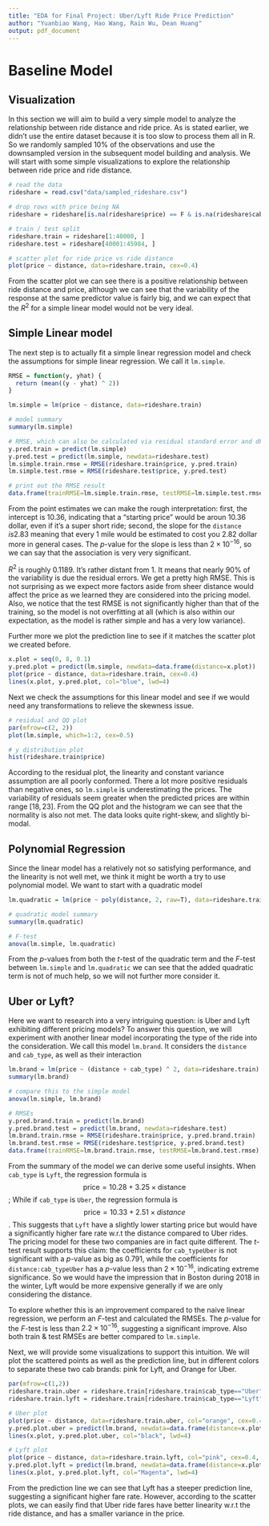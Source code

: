 ```yaml
---
title: "EDA for Final Project: Uber/Lyft Ride Price Prediction"
author: "Yuanbiao Wang, Hao Wang, Rain Wu, Dean Huang"
output: pdf_document
---
```


\newcommand{\noin}{\noindent}    
\newcommand{\Var}{\text{Var}}    
\newcommand{\Cov}{\text{Cov}}  

# Baseline Model

## Visualization
In this section we will aim to build a very simple model to analyze the relationship between ride distance and ride price. As is stated earlier, we didn't use the entire dataset because it is too slow to process them all in R. So we randomly sampled $10\%$ of the observations and use the downsampled version in the subsequent model building and analysis. We will start with some simple visualizations to explore the relationship between ride price and ride distance.

```r
# read the data
rideshare = read.csv("data/sampled_rideshare.csv")

# drop rows with price being NA
rideshare = rideshare[is.na(rideshare$price) == F & is.na(rideshare$cab_type) == F, ]

# train / test split
rideshare.train = rideshare[1:40000, ]
rideshare.test = rideshare[40001:45984, ]

# scatter plot for ride price vs ride distance
plot(price ~ distance, data=rideshare.train, cex=0.4)
```

From the scatter plot we can see there is a positive relationship between ride distance and price, although we can see that the variability of the response at the same predictor value is fairly big, and we can expect that the $R^2$ for a simple linear model would not be very ideal.

## Simple Linear model
The next step is to actually fit a simple linear regression model and check the assumptions for simple linear regression. We call it `lm.simple`.

```r
RMSE = function(y, yhat) {
  return (mean((y - yhat) ^ 2))
}

lm.simple = lm(price ~ distance, data=rideshare.train)

# model summary
summary(lm.simple)

# RMSE, which can also be calculated via residual standard error and dF
y.pred.train = predict(lm.simple)
y.pred.test = predict(lm.simple, newdata=rideshare.test)
lm.simple.train.rmse = RMSE(rideshare.train$price, y.pred.train)
lm.simple.test.rmse = RMSE(rideshare.test$price, y.pred.test)

# print out the RMSE result
data.frame(trainRMSE=lm.simple.train.rmse, testRMSE=lm.simple.test.rmse)
```

From the point estimates we can make the rough interpretation: first, the intercept is $10.36$, indicating that a "starting price" would be aroun 10.36 dollar, even if it's a super short ride; second, the slope for the `distance` $is 2.83$ meaning that every 1 mile would be estimated to cost you 2.82 dollar more in general cases. The $p$-value for the slope is less than $2\times 10^{-16}$, so we can say that the association is very very significant.

$R^2$ is roughly 0.1189. It's rather distant from 1. It means that nearly $90\%$ of the variability is due the residual errors. We get a pretty high RMSE. This is not surprising as we expect more factors aside from sheer distance would affect the price as we learned they are considered into the pricing model. Also, we notice that the test RMSE is not significantly higher than that of the training, so the model is not overfitting at all (which is also within our expectation, as the model is rather simple and has a very low variance).

Further more we plot the prediction line to see if it matches the scatter plot we created before.

```r
x.plot = seq(0, 8, 0.1)
y.pred.plot = predict(lm.simple, newdata=data.frame(distance=x.plot))
plot(price ~ distance, data=rideshare.train, cex=0.4)
lines(x.plot, y.pred.plot, col="blue", lwd=4)
```

Next we check the assumptions for this linear model and see if we would need any transformations to relieve the skewness issue.

```r
# residual and QQ plot
par(mfrow=c(2, 2))
plot(lm.simple, which=1:2, cex=0.5)

# y distribution plot
hist(rideshare.train$price)
```
According to the residual plot, the linearity and constant variance assumption are all poorly conformed. There a lot more positive residuals than negative ones, so `lm.simple` is underestimating the prices. The variability of residuals seem greater when the predicted prices are within range $[18, 23]$. From the QQ plot and the histogram we can see that the normality is also not met. The data looks quite right-skew, and slightly bi-modal.

## Polynomial Regression

Since the linear model has a relatively not so satisfying performance, and the linearity is not well met, we think it might be worth a try to use polynomial model. We want to start with a quadratic model

```r
lm.quadratic = lm(price ~ poly(distance, 2, raw=T), data=rideshare.train)

# quadratic model summary
summary(lm.quadratic)

# F-test
anova(lm.simple, lm.quadratic)
```
From the $p$-values from both the $t$-test of the quadratic term and the $F$-test between `lm.simple` and `lm.quadratic` we can see that the added quadratic term is not of much help, so we will not further more consider it.

## Uber or Lyft?

Here we want to research into a very intriguing question: is Uber and Lyft exhibiting different pricing models? To answer this question, we will experiment with another linear model incorporating the type of the ride into the consideration. We call this model `lm.brand`. It considers the `distance` and `cab_type`, as well as their interaction

```r
lm.brand = lm(price ~ (distance + cab_type) ^ 2, data=rideshare.train)
summary(lm.brand)

# compare this to the simple model
anova(lm.simple, lm.brand)

# RMSEs
y.pred.brand.train = predict(lm.brand)
y.pred.brand.test = predict(lm.brand, newdata=rideshare.test)
lm.brand.train.rmse = RMSE(rideshare.train$price, y.pred.brand.train)
lm.brand.test.rmse = RMSE(rideshare.test$price, y.pred.brand.test)
data.frame(trainRMSE=lm.brand.train.rmse, testRMSE=lm.brand.test.rmse)
```

From the summary of the model we can derive some useful insights. When `cab_type` is `Lyft`, the regression formula is $$\text{price} = 10.28 + 3.25\times\text{distance}$$; While if `cab_type` is `Uber`, the regression formula is $$\text{price}=10.33 + 2.51\times distance$$. This suggests that `Lyft` have a slightly lower starting price but would have a significantly higher fare rate w.r.t the distance compared to Uber rides. The pricing model for these two companies are in fact quite different. The $t$-test result supports this claim: the coefficients for `cab_typeUber` is not significant with a $p$-value as big as 0.791, while the coefficients for `distance:cab_typeUber` has a $p$-value less than $2\times 10^{-16}$, indicating extreme significance. So we would have the impression that in Boston during 2018 in the winter, Lyft would be more expensive generally if we are only considering the distance.

To explore whether this is an improvement compared to the naive linear regression, we perform an $F$-test and calculated the RMSEs. The $p$-value for the $F$-test is less than $2.2\times 10^{-16}$, suggesting a significant improve. Also both train & test RMSEs are better compared to `lm.simple`.

Next, we will provide some visualizations to support this intuition. We will plot the scattered points as well as the prediction line, but in different colors to separate these two cab brands: pink for Lyft, and Orange for Uber.

```r
par(mfrow=c(1,2))
rideshare.train.uber = rideshare.train[rideshare.train$cab_type=="Uber", ]
rideshare.train.lyft = rideshare.train[rideshare.train$cab_type=="Lyft", ]

# Uber plot
plot(price ~ distance, data=rideshare.train.uber, col="orange", cex=0.4, pch=8,  xlim=c(0, 8), ylim=c(0, 100), main="Uber")
y.pred.plot.uber = predict(lm.brand, newdata=data.frame(distance=x.plot, cab_type=rep("Uber", length(x.plot))))
lines(x.plot, y.pred.plot.uber, col="black", lwd=4)

# Lyft plot
plot(price ~ distance, data=rideshare.train.lyft, col="pink", cex=0.4, xlim=c(0, 8), ylim=c(0, 100), main="Lyft")
y.pred.plot.lyft = predict(lm.brand, newdata=data.frame(distance=x.plot, cab_type=rep("Lyft", length(x.plot))))
lines(x.plot, y.pred.plot.lyft, col="Magenta", lwd=4)
```
From the prediction line we can see that Lyft has a steeper prediction line, suggesting a significant higher fare rate. However, according to the scatter plots, we can easily find that Uber ride fares have better linearity w.r.t the ride distance, and has a smaller variance in the price.
